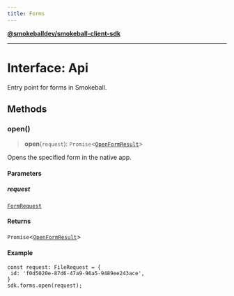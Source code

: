```yaml
---
title: Forms
---
```

[**@smokeballdev/smokeball-client-sdk**](../../../../README.md)

***

# Interface: Api

Entry point for forms in Smokeball.

## Methods

### open()

> **open**(`request`): `Promise`\<[`OpenFormResult`](OpenFormResult.md)\>

Opens the specified form in the native app.

#### Parameters

##### request

[`FormRequest`](FormRequest.md)

#### Returns

`Promise`\<[`OpenFormResult`](OpenFormResult.md)\>

#### Example

```
const request: FileRequest = {
 id: 'f0d5020e-87d6-47a9-96a5-9489ee243ace',
}
sdk.forms.open(request);
```
